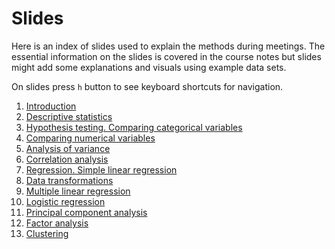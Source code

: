 # Slides

Here is an index of slides used to explain the methods during meetings. The essential information on the slides is covered in the course notes but slides might add some explanations and visuals using example data sets.

On slides press `h` button to see keyboard shortcuts for navigation.

1. [Introduction](./slides/01_introduction.html)
2. [Descriptive statistics](./slides/02_descriptive.html)
2. [Hypothesis testing. Comparing categorical variables](./slides/03_hypothesis.html)
3. [Comparing numerical variables](./slides/05_numerical.html)
4. [Analysis of variance](./slides/06_anova.html)
5. [Correlation analysis](./slides/07_correlation.html)
7. [Regression. Simple linear regression](./slides/08_regression.html)
8. [Data transformations](./slides/09_transformations.html)
9. [Multiple linear regression](./slides/10_multiple.html)
10. [Logistic regression](./slides/11_logistic.html)
11. [Principal component analysis](./slides/12_pca.html)
12. [Factor analysis](./slides/13_factor.html)
13. [Clustering](./slides/14_cluster.html)

